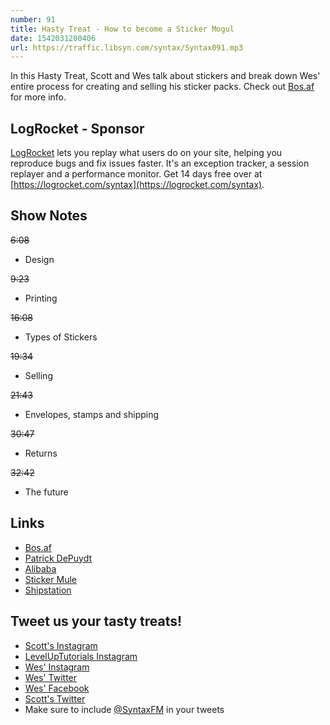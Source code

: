 ```yaml
---
number: 91
title: Hasty Treat - How to become a Sticker Mogul
date: 1542031200406
url: https://traffic.libsyn.com/syntax/Syntax091.mp3
---
```


In this Hasty Treat, Scott and Wes talk about stickers and break down Wes' entire process for creating and selling his sticker packs. Check out [Bos.af](https://bos.af/) for more info.

## LogRocket - Sponsor

[LogRocket](https://logrocket.com/syntax) lets you replay what users do on your site, helping you reproduce bugs and fix issues faster. It's an exception tracker, a session replayer and a performance monitor. Get 14 days free over at [https://logrocket.com/syntax](https://logrocket.com/syntax).

## Show Notes

~~6:08~~

* Design

~~9:23~~

* Printing

~~16:08~~

* Types of Stickers

~~19:34~~

* Selling

~~21:43~~

* Envelopes, stamps and shipping

~~30:47~~

* Returns

~~32:42~~

* The future

## Links

* [Bos.af](https://bos.af/)
* [Patrick DePuydt](https://twitter.com/patrickdepuydt)
* [Alibaba](https://www.alibaba.com/)
* [Sticker Mule](https://www.stickermule.com)
* [Shipstation](https://www.shipstation.com/)

## Tweet us your tasty treats!

* [Scott's Instagram](https://www.instagram.com/stolinski/)
* [LevelUpTutorials Instagram](https://www.instagram.com/LevelUpTutorials/)
* [Wes' Instagram](https://www.instagram.com/wesbos/)
* [Wes' Twitter](https://twitter.com/wesbos)
* [Wes' Facebook](https://www.facebook.com/wesbos.developer)
* [Scott's Twitter](https://twitter.com/stolinski)
* Make sure to include [@SyntaxFM](https://twitter.com/SyntaxFM) in your tweets
